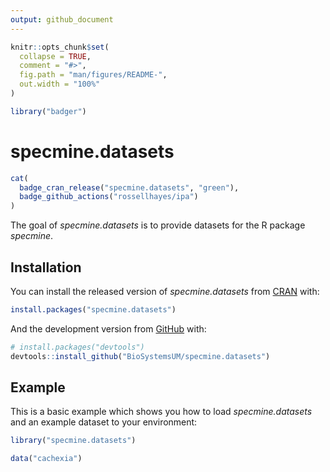 ```yaml
---
output: github_document
---
```


<!-- README.md is generated from README.Rmd. Please edit that file -->

```r
knitr::opts_chunk$set(
  collapse = TRUE,
  comment = "#>",
  fig.path = "man/figures/README-",
  out.width = "100%"
)
```

```r
library("badger")
```
# specmine.datasets

<!-- badges: start -->
```r
cat(	
  badge_cran_release("specmine.datasets", "green"),
  badge_github_actions("rossellhayes/ipa")
)
```
<!-- badges: end -->

The goal of *specmine.datasets* is to provide datasets for the R package *specmine*.

## Installation

You can install the released version of *specmine.datasets* from [CRAN](https://CRAN.R-project.org) with:

``` r
install.packages("specmine.datasets")
```

And the development version from [GitHub](https://github.com/) with:

``` r
# install.packages("devtools")
devtools::install_github("BioSystemsUM/specmine.datasets")
```
## Example

This is a basic example which shows you how to load *specmine.datasets* and an example dataset to your environment:

``` r
library("specmine.datasets")

data("cachexia")
```
